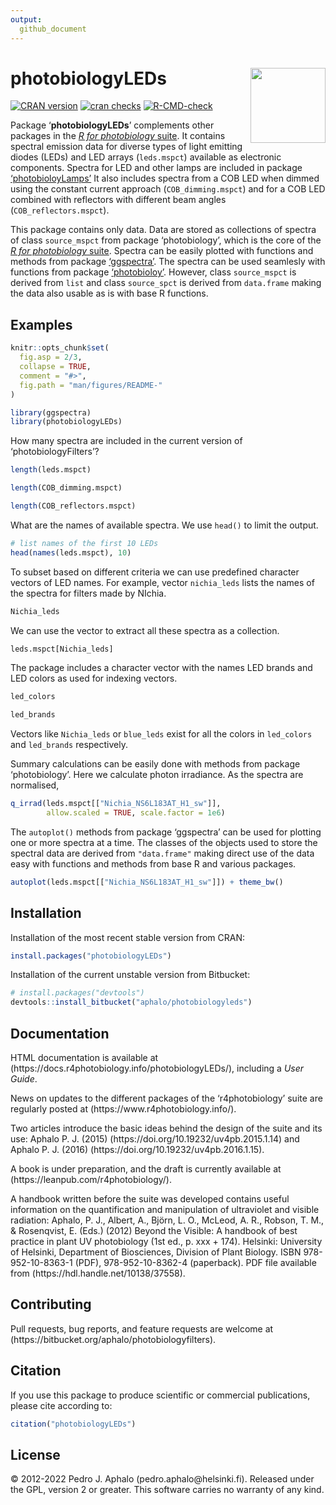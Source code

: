 ```yaml
---
output:
  github_document
---
```


# photobiologyLEDs <img src="man/figures/logo.png" align="right" width="120" />

<!-- badges: start -->
[![CRAN version](https://www.r-pkg.org/badges/version-last-release/photobiologyLEDs)](https://cran.r-project.org/package=photobiologyLEDs) 
[![cran checks](https://cranchecks.info/badges/worst/photobiologyLEDs)](https://cran.r-project.org/web/checks/check_results_photobiologyLEDs.html)
[![R-CMD-check](https://github.com/aphalo/photobiologyLEDs/workflows/R-CMD-check/badge.svg)](https://github.com/aphalo/photobiologyLEDs/actions)
<!-- badges: end -->

Package '**photobiologyLEDs**' complements other packages in the [_R for photobiology_ suite](https://www.r4photobiology.info/). It contains spectral emission data for diverse types of light emitting diodes (LEDs) and LED arrays (`leds.mspct`) available as electronic components. Spectra for LED and other lamps are included in package ['photobioloyLamps'](https://docs.r4photobiology.info/photobiologyLamps/) It also includes spectra from a COB LED when dimmed using the constant current approach (`COB_dimming.mspct`) and for a COB LED combined with reflectors with different beam angles (`COB_reflectors.mspct`).

This package contains only data. Data are stored as collections of spectra of class `source_mspct` from package 'photobiology', which is the core of the 
[_R for photobiology_ suite](https://www.r4photobiology.info/). Spectra can
be easily plotted with functions and methods from package ['ggspectra'](https://docs.r4photobiology.info/ggspectra/). The spectra can be used seamlesly with functions from package ['photobioloy'](https://docs.r4photobiology.info/photobiology/). However,
class `source_mspct` is derived from `list` and class `source_spct` is derived from `data.frame` making the data also usable as is with base R functions.
 
## Examples

```r
knitr::opts_chunk$set(
  fig.asp = 2/3,
  collapse = TRUE,
  comment = "#>",
  fig.path = "man/figures/README-"
)
```

```r
library(ggspectra)
library(photobiologyLEDs)
```

How many spectra are included in the current version of 'photobiologyFilters'?

```r
length(leds.mspct)
```

```r
length(COB_dimming.mspct)
```

```r
length(COB_reflectors.mspct)
```

What are the names of available spectra. We use `head()` to limit the output.

```r
# list names of the first 10 LEDs
head(names(leds.mspct), 10)
```

To subset based on different criteria we can use predefined character vectors of LED names. For example, vector `nichia_leds` lists the names of the spectra for filters made by NIchia. 

```r
Nichia_leds
```

We can use the vector to extract all these spectra as a collection.

```r
leds.mspct[Nichia_leds]
```

The package includes a character vector with the names LED brands and LED colors as used for indexing vectors.

```r
led_colors
```

```r
led_brands
```

Vectors like `Nichia_leds` or `blue_leds` exist for all the colors in `led_colors` and `led_brands` respectively.

Summary calculations can be easily done with methods from package 'photobiology'. Here we calculate photon irradiance. As the spectra are normalised, 

```r
q_irrad(leds.mspct[["Nichia_NS6L183AT_H1_sw"]], 
        allow.scaled = TRUE, scale.factor = 1e6)
```

The `autoplot()` methods from package 'ggspectra' can be used for plotting one or more spectra at a time. The classes of the objects used to store the spectral data are derived from `"data.frame"` making direct use of the data easy with functions and methods 
from base R and various packages.

```r
autoplot(leds.mspct[["Nichia_NS6L183AT_H1_sw"]]) + theme_bw()
```

## Installation

Installation of the most recent stable version from CRAN:

```r
install.packages("photobiologyLEDs")
```

Installation of the current unstable version from Bitbucket:

```r
# install.packages("devtools")
devtools::install_bitbucket("aphalo/photobiologyleds")
```

## Documentation 

HTML documentation is available at (https://docs.r4photobiology.info/photobiologyLEDs/), including a _User Guide_.

News on updates to the different packages of the 'r4photobiology' suite are regularly posted at (https://www.r4photobiology.info/).

Two articles introduce the basic ideas behind the design of the suite and its use:
Aphalo P. J. (2015) (https://doi.org/10.19232/uv4pb.2015.1.14) and Aphalo P. J. (2016)  (https://doi.org/10.19232/uv4pb.2016.1.15).

A book is under preparation, and the draft is currently available at (https://leanpub.com/r4photobiology/).

A handbook written before the suite was developed contains useful information on the quantification and manipulation of ultraviolet and visible radiation:
Aphalo, P. J., Albert, A., Björn, L. O., McLeod, A. R., Robson, T. M., & Rosenqvist, E. (Eds.) (2012) Beyond the Visible: A handbook of best practice in plant UV photobiology (1st ed., p. xxx + 174). Helsinki: University of Helsinki, Department of Biosciences, Division of Plant Biology. ISBN 978-952-10-8363-1 (PDF), 978-952-10-8362-4 (paperback). PDF file available from (https://hdl.handle.net/10138/37558).

## Contributing

Pull requests, bug reports, and feature requests are welcome at (https://bitbucket.org/aphalo/photobiologyfilters).

## Citation

If you use this package to produce scientific or commercial publications, please cite according to:

```r
citation("photobiologyLEDs")
```

## License

© 2012-2022 Pedro J. Aphalo (pedro.aphalo@helsinki.fi). Released under the GPL, version 2 or greater. This software carries no warranty of any kind.
